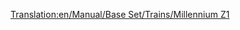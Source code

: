 [[Translation:en/Manual/Base Set/Trains/Millennium Z1]]
{{nl/Manual/Base Set/Trains/Treinen|Naam=Millennium Z1
|Afbeelding=[[File:en/Manual/Base Set/Trains/Millenniumz1.png]]
|Kosten=£70,312 ($140.624)
|Snelheid=336 km/h (210 mph)
|Gewicht=170 t (171,5 t)
|Kracht=10,000 pk (7.353 kW)
|Onderhoudskosten=£3,374 ($6.748)
|Ontworpen=2005
|Levensduur=20
|Capaciteit=25 passengers
|Omschrijving=Met 2 gemotoriseerde voertuigen, is deze [[nl/Manual/Base Set/Monorail|monorail]] geschikt voor drukke passagiersroutes. Het is 
With two power cars, this [[en/Manual/Base Set/Monorail]] is brilliant for high-capacity passenger routes. De trein oogt dan ook mooi met de rondingen aan beide uiteinden van de locomotief. Je zal waarschijnlijk merken dat de trein met - laat ons zeggen - 8 of meerdere wagons nooit zijn maximumsnelheid zal halen. In dat geval zou je beter nog een set toevoegen, met 4 gemotoriseerde voertuigen is de kans dat je de topsnelheid bereikt op rechte stukken groter.
|Real-life=De Millennium Z1 trein lijkt erg goed op de Duitse [https://www.wikipedia.org/wiki/Transrapid "Transrapid"] monorail/maglev-hybride hogesnelheidstrein, omdat beiden gericht zijn op snelheid en het transport van passagiers. Hoewel [[nl/Manual/Main Page|Transport Tycoon]] pas uitkwam in 1995, is de Transrapid raar genoeg pas in commercieel, hetzij in beperkte vorm, pas uitgekomen in 2004 - wat ongeveer overeenkomt met de het servicejaar in Transport Tycoon, en was in ontwikkeling sinds het spel voor het eerst uitgegeven werd.

[http://www.transrapid.de]
}}